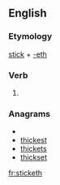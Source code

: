 ==English==

===Etymology===
[[stick]] + [[-eth]]

===Verb===
{{en-verb form}}

# {{archaic third-person singular of|stick}}

===Anagrams===
* {{alphagram|cehikstt}}
* [[thickest#English|thickest]]
* [[thickets#English|thickets]]
* [[thickset#English|thickset]]

[[fr:sticketh]]